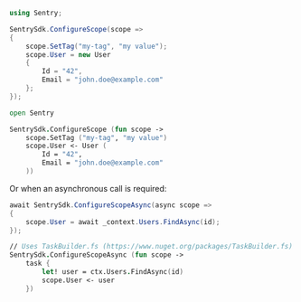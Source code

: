 ```csharp
using Sentry;

SentrySdk.ConfigureScope(scope =>
{
    scope.SetTag("my-tag", "my value");
    scope.User = new User
    {
        Id = "42",
        Email = "john.doe@example.com"
    };
});
```

```fsharp
open Sentry

SentrySdk.ConfigureScope (fun scope ->
    scope.SetTag ("my-tag", "my value")
    scope.User <- User (
        Id = "42",
        Email = "john.doe@example.com"
    ))
```

Or when an asynchronous call is required:

```csharp
await SentrySdk.ConfigureScopeAsync(async scope =>
{
    scope.User = await _context.Users.FindAsync(id);
});
```

```fsharp
// Uses TaskBuilder.fs (https://www.nuget.org/packages/TaskBuilder.fs)
SentrySdk.ConfigureScopeAsync (fun scope ->
    task {
        let! user = ctx.Users.FindAsync(id)
        scope.User <- user
    })
```
